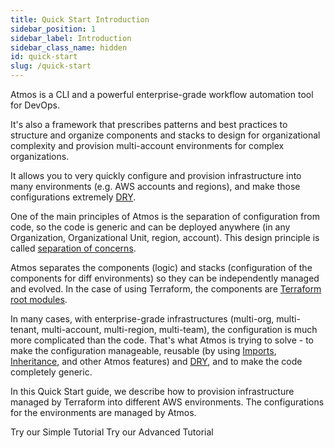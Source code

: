 ```yaml
---
title: Quick Start Introduction
sidebar_position: 1
sidebar_label: Introduction
sidebar_class_name: hidden
id: quick-start
slug: /quick-start
---
```


Atmos is a CLI and a powerful enterprise-grade workflow automation tool for DevOps.

It's also a framework that prescribes patterns and best practices to structure and organize components and stacks to design for organizational
complexity and provision multi-account environments for complex organizations.

It allows you to very quickly configure and provision infrastructure into many environments (e.g. AWS accounts and regions), and make those
configurations extremely [DRY](https://en.wikipedia.org/wiki/Don%27t_repeat_yourself).

One of the main principles of Atmos is the separation of configuration from code, so the code is generic and can be deployed anywhere (in any
Organization, Organizational Unit, region, account). This design principle is
called [separation of concerns](https://en.wikipedia.org/wiki/Separation_of_concerns).

Atmos separates the components (logic) and stacks (configuration of the components for diff environments) so they can be independently managed and
evolved. In the case of using Terraform, the components
are [Terraform root modules](https://developer.hashicorp.com/terraform/language/modules#the-root-module).

In many cases, with enterprise-grade infrastructures (multi-org, multi-tenant, multi-account, multi-region, multi-team), the configuration is much
more complicated than the code. That's what Atmos is trying to solve - to make the configuration manageable, reusable (by
using [Imports](/core-concepts/stacks/imports), [Inheritance](/core-concepts/stacks/inheritance), and other
Atmos features) and [DRY](https://en.wikipedia.org/wiki/Don%27t_repeat_yourself), and to make the code completely generic.

In this Quick Start guide, we describe how to provision infrastructure managed by Terraform into different AWS environments.
The configurations for the environments are managed by Atmos.

<Link
    to="/quick-start/simple"
    className="button button--lg button--primary">
    Try our Simple Tutorial
</Link>

<Link
    to="/quick-start/advanced"
    className="button button--lg button--outline button--primary ml20">
    Try our Advanced Tutorial
</Link>
